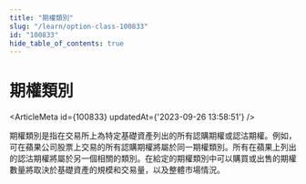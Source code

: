 ```yaml
---
title: "期權類別"
slug: "/learn/option-class-100833"
id: "100833"
hide_table_of_contents: true
---
```



# 期權類別

<ArticleMeta id={100833} updatedAt={'2023-09-26 13:58:51'} />
<div className='border-solid border-b border-t-0 my-4 border-[var(--ifm-color-gray-300)]' />

期權類別是指在交易所上為特定基礎資產列出的所有認購期權或認沽期權。例如，可在蘋果公司股票上交易的所有認購期權將屬於同一期權類別。所有在蘋果上列出的認沽期權將屬於另一個相關的類別。在給定的期權類別中可以購買或出售的期權數量將取決於基礎資產的規模和交易量，以及整體市場情況。
